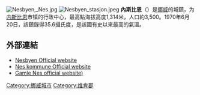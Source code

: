 [[File:Nesbyen,_Nes.jpg|thumb]]
[[File:Nesbyen_stasjon.jpeg|thumb]] 
'''內斯比恩'''（{{lang-no|Nesbyen}}）是[[挪威|挪威]]的城鎮，为[[内斯比恩_(市镇)|内斯比恩]]市镇的行政中心，最高點海拔高度1,314米，人口約3,500。1970年6月20日，該鎮錄得35.6攝氏度，是該國有史以來最高的氣溫。

==外部連結==
* [http://www.nesbyen.no Nesbyen Official website] {{Wayback|url=http://www.nesbyen.no/ |date=20070224003037 }}
*[http://www.nes-bu.kommune.no Nes kommune Official website] {{Wayback|url=http://www.nes-bu.kommune.no/ |date=20191228081951 }}
*[http://www.gamlenes.no/  Gamle Nes official website)] {{Wayback|url=http://www.gamlenes.no/ |date=20201022115936 }}

{{coord|60|34|N|9|06|E|region:NO_type:city|display=title}}

{{Norway-geo-stub}}
[[Category:挪威城市|Category:挪威城市]]
[[Category:维肯郡|Category:维肯郡]]